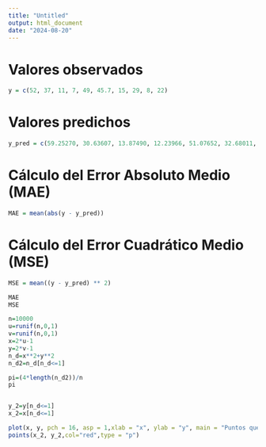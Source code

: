 ```yaml
---
title: "Untitled"
output: html_document
date: "2024-08-20"
---
```


# Valores observados
```r
y = c(52, 37, 11, 7, 49, 45.7, 15, 29, 8, 22)
```

# Valores predichos
```r
y_pred = c(59.25270, 30.63607, 13.87490, 12.23966, 51.07652, 32.68011, 16.32775, 24.50393, 12.64847, 22.45989)
```

# Cálculo del Error Absoluto Medio (MAE)
```r
MAE = mean(abs(y - y_pred))
```

# Cálculo del Error Cuadrático Medio (MSE)
```r
MSE = mean((y - y_pred) ** 2)
```

```r
MAE
MSE
```


```r
n=10000
u=runif(n,0,1)
v=runif(n,0,1)
x=2*u-1
y=2*v-1
n_d=x**2+y**2
n_d2=n_d[n_d<=1]

pi=(4*length(n_d2))/n
pi


y_2=y[n_d<=1]
x_2=x[n_d<=1]
```

```r
plot(x, y, pch = 16, asp = 1,xlab = "x", ylab = "y", main = "Puntos que caen dentro del circulo",)
points(x_2, y_2,col="red",type = "p")
```


